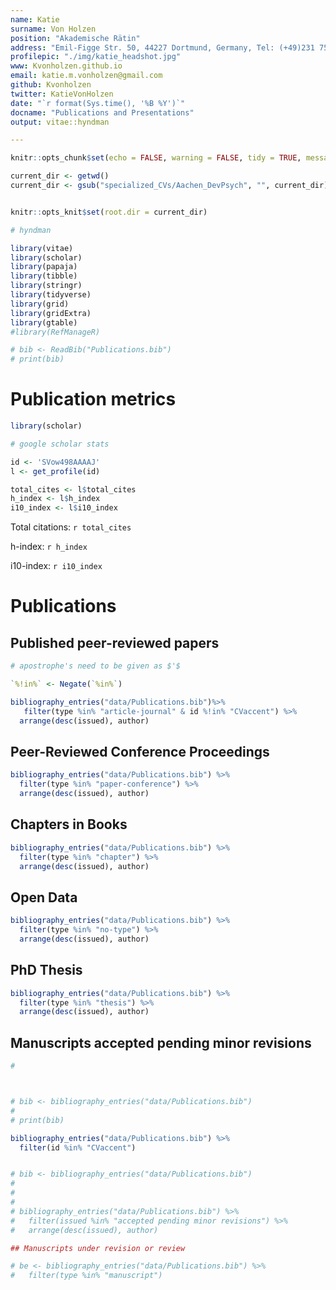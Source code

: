 ```yaml
---
name: Katie
surname: Von Holzen
position: "Akademische Rätin"
address: "Emil-Figge Str. 50, 44227 Dortmund, Germany, Tel: (+49)231 755-2850"
profilepic: "./img/katie_headshot.jpg"
www: Kvonholzen.github.io
email: katie.m.vonholzen@gmail.com
github: Kvonholzen
twitter: KatieVonHolzen
date: "`r format(Sys.time(), '%B %Y')`"
docname: "Publications and Presentations"
output: vitae::hyndman

---
```


```r
knitr::opts_chunk$set(echo = FALSE, warning = FALSE, tidy = TRUE, message = FALSE, error = FALSE)

current_dir <- getwd()
current_dir <- gsub("specialized_CVs/Aachen_DevPsych", "", current_dir)


knitr::opts_knit$set(root.dir = current_dir)

# hyndman

library(vitae)
library(scholar)
library(papaja)
library(tibble)
library(stringr)
library(tidyverse)
library(grid)
library(gridExtra)
library(gtable)
#library(RefManageR)

# bib <- ReadBib("Publications.bib")
# print(bib)


```

# Publication metrics

```r

library(scholar)

# google scholar stats

id <- 'SVow498AAAAJ'
l <- get_profile(id)

total_cites <- l$total_cites
h_index <- l$h_index
i10_index <- l$i10_index

```

Total citations: `r total_cites`

h-index: `r h_index`

i10-index: `r i10_index`


# Publications


## Published peer-reviewed papers

```r

# apostrophe's need to be given as $'$

`%!in%` <- Negate(`%in%`)

bibliography_entries("data/Publications.bib")%>%
   filter(type %in% "article-journal" & id %!in% "CVaccent") %>%
  arrange(desc(issued), author)


```



## Peer-Reviewed Conference Proceedings

```r
bibliography_entries("data/Publications.bib") %>%
  filter(type %in% "paper-conference") %>%
  arrange(desc(issued), author)
```

## Chapters in Books

```r
bibliography_entries("data/Publications.bib") %>%
  filter(type %in% "chapter") %>%
  arrange(desc(issued), author)

```

## Open Data

```r
bibliography_entries("data/Publications.bib") %>%
  filter(type %in% "no-type") %>%
  arrange(desc(issued), author)
```

## PhD Thesis

```r
bibliography_entries("data/Publications.bib") %>%
  filter(type %in% "thesis") %>%
  arrange(desc(issued), author)

```


## Manuscripts accepted pending minor revisions


```r
# 



# bib <- bibliography_entries("data/Publications.bib")
# 
# print(bib)

bibliography_entries("data/Publications.bib") %>%
  filter(id %in% "CVaccent")


# bib <- bibliography_entries("data/Publications.bib")
# 
# 
# 
# bibliography_entries("data/Publications.bib") %>%
#   filter(issued %in% "accepted pending minor revisions") %>%
#   arrange(desc(issued), author)

```



```r

## Manuscripts under revision or review

# be <- bibliography_entries("data/Publications.bib") %>%
#   filter(type %in% "manuscript")
```





